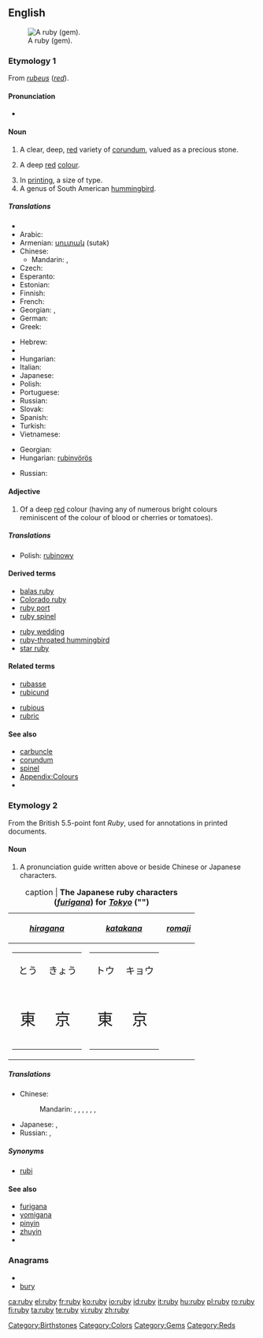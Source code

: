 {{also|Ruby}}
==English==
{{wikipedia}}
[[Image:Ruby cristal.jpg|thumb|A ruby (gem).]]

===Etymology 1===
From {{etyl|la}} ''[[rubeus]]'' (''[[red]]'').

====Pronunciation====
* {{rhymes|uːbi}}

====Noun====
{{en-noun|rub|ies}}

# A clear, deep, [[red]] variety of [[corundum]], valued as a precious stone.
# {{colour}} A deep [[red]] [[colour]].
#: {{color panel|E0115F}}
# In [[printing]], a size of type.
# A genus of South American [[hummingbird]].

=====Translations=====
{{trans-top|type of gem}}
* {{trreq|Albanian}}
* Arabic: {{t|ar|ياقوت|sc=Arab}}
* Armenian: [[սուտակ]] (sutak)
* Chinese:
** Mandarin: {{t-|cmn|紅寶石|sc=Hani}}, {{t-|cmn|红宝石|tr=hóngbǎoshí|sc=Hani}}
* Czech: {{t-|cs|rubín|m}}
* Esperanto: {{t|eo|rubeno}}
* Estonian: {{t-|et|rubiin}}
* Finnish: {{t|fi|rubiini}}
* French: {{t+|fr|rubis|m}}
* Georgian: {{t|ka|ლალი|tr=lali|sc=Geor}},  {{t|ka|ბადახში|tr=badaxši|sc=Geor}}
* German: {{t+|de|Rubin|m}}
* Greek: {{t+|el|ρουμπίνι}}
{{trans-mid}}
* Hebrew: {{t|he|אדם|alt=אֹדֶם|sc=Hebr}}
* {{trreq|Hindi}}
* Hungarian: {{t-|hu|rubin}}
* Italian: {{t+|it|rubino|m}}
* Japanese: {{t-|ja|ルビー|tr=rubī}}
* Polish: {{t-|pl|rubin|m}}
* Portuguese: {{t+|pt|rubi|m}}
* Russian: {{t+|ru|рубин|m|tr=rubín}}
* Slovak: {{t|sk|rubín}}
* Spanish: {{t+|es|rubí|m}}
* Turkish: {{t|tr|yakut}}
* Vietnamese: {{t|vi|hồng ngọc}}
{{trans-bottom}}

{{trans-top|colour}}
* Georgian: {{t|ka|წითელი ფერი|tr=cit'eli p'eri|sc=Geor}}
* Hungarian: [[rubinvörös]]
{{trans-mid}}
* Russian: {{t+|ru|рубиновый|tr=rubínovyj}}
{{trans-bottom}}

{{trans-top|size of typeface}}
{{trans-mid}}
{{trans-bottom}}

{{trans-top|hummingbird}}
{{trans-mid}}
{{trans-bottom}}

====Adjective====
{{en-adj}}

# {{colour}} Of a deep [[red]] colour (having any of numerous bright colours reminiscent of the colour of blood or cherries or tomatoes).

=====Translations=====
{{trans-top|colour}}
* Polish: [[rubinowy]]
{{trans-mid}}
{{trans-bottom}}

====Derived terms====
{{top2}}
* [[balas ruby]]
* [[Colorado ruby]]
* [[ruby port]]
* [[ruby spinel]]
{{mid2}}
* [[ruby wedding]]
* [[ruby-throated hummingbird]]
* [[star ruby]]
{{bottom}}

====Related terms====
{{top2}}
* [[rubasse]]
* [[rubicund]]
{{mid2}}
* [[rubious]]
* [[rubric]]
{{bottom}}

====See also====
* [[carbuncle]]
* [[corundum]]
* [[spinel]]
* [[Appendix:Colours]]
* {{pedialite|Ruby}}

===Etymology 2===
From the British 5.5-point font ''Ruby'', used for annotations in printed documents.

====Noun====
{{en-noun|rub|ies}}

# A pronunciation guide written above or beside Chinese or Japanese characters.

{| border="1" cellpadding="5" align="center"
|+caption | '''The Japanese ruby characters (''[[furigana]]'') for ''[[Tokyo]]'' ("{{Jpan|東京}}")'''
|-
! ''[[hiragana]]''
! ''[[katakana]]''
! ''[[romaji]]''
|-
|
{| border="0" cellpadding="2" cellspacing="0"
|-
| style="text-align: center; font-size: 120%" lang="ja" | とう
| style="text-align: center; font-size: 120%" lang="ja" | きょう
|-
| style="text-align: center; font-size: 200%" lang="ja" | 東
| style="text-align: center; font-size: 200%" lang="ja" | 京
|}
|
{| border="0" cellpadding="2" cellspacing="0"
|-
| style="text-align: center; font-size: 120%" lang="ja" | トウ
| style="text-align: center; font-size: 120%" lang="ja" | キョウ
|-
| style="text-align: center; font-size: 200%" lang="ja" | 東
| style="text-align: center; font-size: 200%" lang="ja" | 京
|}
|
{| border="0" cellpadding="2" cellspacing="0"
|-
|-
| style="text-align: center; font-size: 120%" | tō
| style="text-align: center; font-size: 120%" | kyō
|-
| style="text-align: center; font-size: 200%" lang="ja" | 東
| style="text-align: center; font-size: 200%" lang="ja" | 京
|}
|}

=====Translations=====
{{trans-top|pronunciation guide}}
* Chinese:
*: Mandarin: {{t|cmn|旁註標記|sc=Hani}},  {{t|cmn|旁注标记|tr=pángzhù biāojì|sc=Hani}},  {{t|cmn|註音標示|sc=Hani}},  {{t|cmn|注音标示|tr=zhùyīn biāoshì|sc=Hani}},  {{t|cmn|加註音|sc=Hani}},  {{t|cmn|加注音|tr=jiāzhùyīn|sc=Hani}},  {{t-|cmn|ruby|sc=Latn}}
{{trans-mid}}
* Japanese: {{t-|ja|振り仮名|tr=ふりがな, furigana}},  {{t-|ja|ルビ|tr=rubi}}
* Russian: {{t+|ru|агат|m|tr=agát}},  {{qualifier|indeclinable}} {{t|ru|руби|m|tr=rúbi}}
{{trans-bottom}}

=====Synonyms=====
* [[rubi]]

====See also====
* [[furigana]]
* [[yomigana]]
* [[pinyin]]
* [[zhuyin]]
* {{pedialite|Ruby characters}}

===Anagrams===
* {{alphagram|bruy}}
* [[bury]]

[[Category:Birthstones]]
[[Category:Colors]]
[[Category:Gems]]
[[Category:Reds]]

[[ca:ruby]]
[[el:ruby]]
[[fr:ruby]]
[[ko:ruby]]
[[io:ruby]]
[[id:ruby]]
[[it:ruby]]
[[hu:ruby]]
[[pl:ruby]]
[[ro:ruby]]
[[fi:ruby]]
[[ta:ruby]]
[[te:ruby]]
[[vi:ruby]]
[[zh:ruby]]